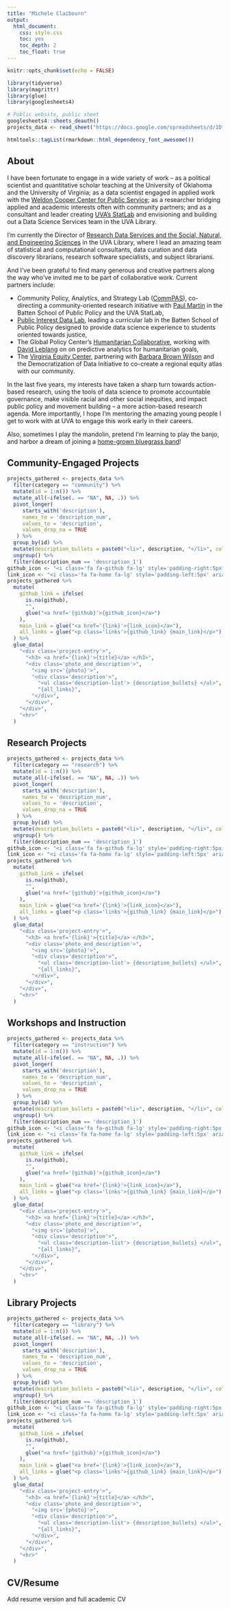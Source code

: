 ```yaml
---
title: "Michele Claibourn"
output: 
  html_document:
    css: style.css
    toc: yes
    toc_depth: 2
    toc_float: true
---
```


```r
knitr::opts_chunk$set(echo = FALSE)

library(tidyverse)
library(magrittr)
library(glue)
library(googlesheets4)

# Public website, public sheet
googlesheets4::sheets_deauth()
projects_data <- read_sheet("https://docs.google.com/spreadsheets/d/1DfStXhr78NvVlSF0oBs5XrwSeoZWMqjRI9EEVYHwHh4/edit?usp=sharing")

htmltools::tagList(rmarkdown::html_dependency_font_awesome())
```

## About

I have been fortunate to engage in a wide variety of work -- as a political scientist and quantitative scholar teaching at the University of Oklahoma and the University of Virginia; as a data scientist engaged in applied work with the [Weldon Cooper Center for Public Service](https://demographics.coopercenter.org/); as a researcher bridging applied and academic interests often with community partners; and as a consultant and leader creating [UVA's StatLab](https://data.library.virginia.edu/statlab/) and envisioning and building out a Data Science Services team in the UVA Library. 

I'm currently the Director of [Research Data Services and the Social, Natural, and Engineering Sciences](https://data.library.virginia.edu/) in the UVA Library, where I lead an amazing team of statistical and computational consultants, data curation and data discovery librarians, research software specialists, and subject librarians.

And I've been grateful to find many generous and creative partners along the way who've invited me to be part of collaborative work. Current partners include:

* Community Policy, Analytics, and Strategy Lab ([CommPAS](https://commpas.batten.virginia.edu/)), co-directing a community-oriented research initiative with [Paul Martin](https://batten.virginia.edu/people/paul-martin) in the Batten School of Public Policy and the UVA StatLab,
* [Public Interest Data Lab](https://datafordemocracy.github.io/public-interest-data-2020/), leading a curricular lab in the Batten School of Public Policy designed to provide data science experience to students oriented towards justice,
* The Global Policy Center's [Humanitarian Collaborative](https://humanitariancollaborative.com/), working with [David Leblang](https://batten.virginia.edu/people/david-leblang) on on predictive analytics for humanitarian goals,
* The [Virginia Equity Center](http://virginiaequitycenter.org/), partnering with [Barbara Brown Wilson](https://www.arch.virginia.edu/people/barbara-wilson) and the Democratization of Data Initiative to co-create a regional equity atlas with our community.

In the last five years, my interests have taken a sharp turn towards action-based research, using the tools of data science to promote accountable governance, make visible racial and other social inequities, and impact public policy and movement building -- a more action-based research agenda. More importantly, I hope I'm mentoring the amazing young people I get to work with at UVA to engage this work early in their careers.

Also, sometimes I play the mandolin, pretend I'm learning to play the banjo, and harbor a dream of joining a [home-grown bluegrass band](https://www.facebook.com/StPaulsMemorialChurch/videos/1351361454880067/)! 

## Community-Engaged Projects

```r
projects_gathered <- projects_data %>% 
  filter(category == "community") %>% 
  mutate(id = 1:n()) %>% 
  mutate_all(~ifelse(. == "NA", NA, .)) %>% 
  pivot_longer(
     starts_with('description'),
     names_to = 'description_num',
     values_to = 'description',
     values_drop_na = TRUE
   ) %>% 
  group_by(id) %>% 
  mutate(description_bullets = paste0("<li>", description, "</li>", collapse = "\n") ) %>% 
  ungroup() %>% 
  filter(description_num == 'description_1') 
github_icon <- "<i class='fa fa-github fa-lg' style='padding-right:5px' aria-hidden='true'></i>"
link_icon <- "<i class='fa fa-home fa-lg' style='padding-left:5px' aria-hidden='true'></i>"
projects_gathered %>% 
  mutate(
    github_link = ifelse(
      is.na(github), 
      "", 
      glue("<a href='{github}'>{github_icon}</a>")
    ),
    main_link = glue("<a href='{link}'>{link_icon}</a>"),
    all_links = glue("<p class='links'>{github_link} {main_link}</p>")
  ) %>% 
  glue_data(
    "<div class='project-entry'>",
      "<h3> <a href='{link}'>{title}</a> </h3>",
      "<div class='photo_and_description'>",
        "<img src='{photo}'>",
        "<div class='description'>",
          "<ul class='description-list'> {description_bullets} </ul>",
          "{all_links}",
        "</div>",
      "</div>",
    "</div>", 
    "<hr>"
  )
```

## Research Projects

```r
projects_gathered <- projects_data %>% 
  filter(category == "research") %>% 
  mutate(id = 1:n()) %>% 
  mutate_all(~ifelse(. == "NA", NA, .)) %>% 
  pivot_longer(
     starts_with('description'),
     names_to = 'description_num',
     values_to = 'description',
     values_drop_na = TRUE
   ) %>% 
  group_by(id) %>% 
  mutate(description_bullets = paste0("<li>", description, "</li>", collapse = "\n") ) %>% 
  ungroup() %>% 
  filter(description_num == 'description_1') 
github_icon <- "<i class='fa fa-github fa-lg' style='padding-right:5px' aria-hidden='true'></i>"
link_icon <- "<i class='fa fa-home fa-lg' style='padding-left:5px' aria-hidden='true'></i>"
projects_gathered %>% 
  mutate(
    github_link = ifelse(
      is.na(github), 
      "", 
      glue("<a href='{github}'>{github_icon}</a>")
    ),
    main_link = glue("<a href='{link}'>{link_icon}</a>"),
    all_links = glue("<p class='links'>{github_link} {main_link}</p>")
  ) %>% 
  glue_data(
    "<div class='project-entry'>",
      "<h3> <a href='{link}'>{title}</a> </h3>",
      "<div class='photo_and_description'>",
        "<img src='{photo}'>",
        "<div class='description'>",
          "<ul class='description-list'> {description_bullets} </ul>",
          "{all_links}",
        "</div>",
      "</div>",
    "</div>", 
    "<hr>"
  )
```

## Workshops and Instruction

```r
projects_gathered <- projects_data %>% 
  filter(category == "instruction") %>% 
  mutate(id = 1:n()) %>% 
  mutate_all(~ifelse(. == "NA", NA, .)) %>% 
  pivot_longer(
     starts_with('description'),
     names_to = 'description_num',
     values_to = 'description',
     values_drop_na = TRUE
   ) %>% 
  group_by(id) %>% 
  mutate(description_bullets = paste0("<li>", description, "</li>", collapse = "\n") ) %>% 
  ungroup() %>% 
  filter(description_num == 'description_1') 
github_icon <- "<i class='fa fa-github fa-lg' style='padding-right:5px' aria-hidden='true'></i>"
link_icon <- "<i class='fa fa-home fa-lg' style='padding-left:5px' aria-hidden='true'></i>"
projects_gathered %>% 
  mutate(
    github_link = ifelse(
      is.na(github), 
      "", 
      glue("<a href='{github}'>{github_icon}</a>")
    ),
    main_link = glue("<a href='{link}'>{link_icon}</a>"),
    all_links = glue("<p class='links'>{github_link} {main_link}</p>")
  ) %>% 
  glue_data(
    "<div class='project-entry'>",
      "<h3> <a href='{link}'>{title}</a> </h3>",
      "<div class='photo_and_description'>",
        "<img src='{photo}'>",
        "<div class='description'>",
          "<ul class='description-list'> {description_bullets} </ul>",
          "{all_links}",
        "</div>",
      "</div>",
    "</div>", 
    "<hr>"
  )
```

## Library Projects

```r
projects_gathered <- projects_data %>% 
  filter(category == "library") %>% 
  mutate(id = 1:n()) %>% 
  mutate_all(~ifelse(. == "NA", NA, .)) %>% 
  pivot_longer(
     starts_with('description'),
     names_to = 'description_num',
     values_to = 'description',
     values_drop_na = TRUE
   ) %>% 
  group_by(id) %>% 
  mutate(description_bullets = paste0("<li>", description, "</li>", collapse = "\n") ) %>% 
  ungroup() %>% 
  filter(description_num == 'description_1') 
github_icon <- "<i class='fa fa-github fa-lg' style='padding-right:5px' aria-hidden='true'></i>"
link_icon <- "<i class='fa fa-home fa-lg' style='padding-left:5px' aria-hidden='true'></i>"
projects_gathered %>% 
  mutate(
    github_link = ifelse(
      is.na(github), 
      "", 
      glue("<a href='{github}'>{github_icon}</a>")
    ),
    main_link = glue("<a href='{link}'>{link_icon}</a>"),
    all_links = glue("<p class='links'>{github_link} {main_link}</p>")
  ) %>% 
  glue_data(
    "<div class='project-entry'>",
      "<h3> <a href='{link}'>{title}</a> </h3>",
      "<div class='photo_and_description'>",
        "<img src='{photo}'>",
        "<div class='description'>",
          "<ul class='description-list'> {description_bullets} </ul>",
          "{all_links}",
        "</div>",
      "</div>",
    "</div>", 
    "<hr>"
  )
```

## CV/Resume

Add resume version and full academic CV